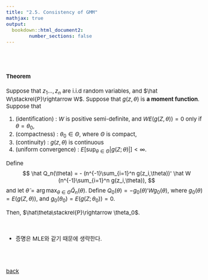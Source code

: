 ```yaml
---
title: "2.5. Consistency of GMM"
mathjax: true
output: 
  bookdown::html_document2:
        number_sections: false
---
```

<style type="text/css">

body, td {
   font-size: 15px;
}
pre {
  font-size: 15px
}
</style>

<br>
<br>

#### Theorem
Suppose that $z_1\ldots,z_n$ are i.i.d random variables, and $\hat W\stackrel{P}\rightarrow W$. Suppose that $g(z,\theta)$ is **a moment function**. Suppose that

  1. (identification) : $W$ is positive semi-definite, and $W E(g(Z,\theta))=0$ only if $\theta=\theta_0$,
  2. (compactness) :  $\theta_0\in\Theta$, where $\Theta$ is compact,
  3. (continuity) : $g(z,\theta)$ is continuous
  4. (uniform convergence) : $E[\sup_{\theta\in\Theta}| g(Z;\theta)|]<\infty$.

Define 
$$
\hat Q_n(\theta) = - (n^{-1}\sum_{i=1}^n g(z_i,\theta))' \hat W  (n^{-1}\sum_{i=1}^n g(z_i,\theta)),
$$
and let $\hat\theta = \arg\max_{\theta\in\Theta}\hat Q_n(\theta)$. Define $Q_0(\theta) = - g_0(\theta)'  W   g_0(\theta)$, where $g_0(\theta)= E(g(Z,\theta))$, and $g_0(\theta_0)=E(g(Z;\theta_0))=0$.

Then, $\hat\theta\stackrel{P}\rightarrow \theta_0$.

<br>


 - 증명은 MLE와 같기 때문에 생략한다.

 
<br>
<br>

[back](../lse.html)